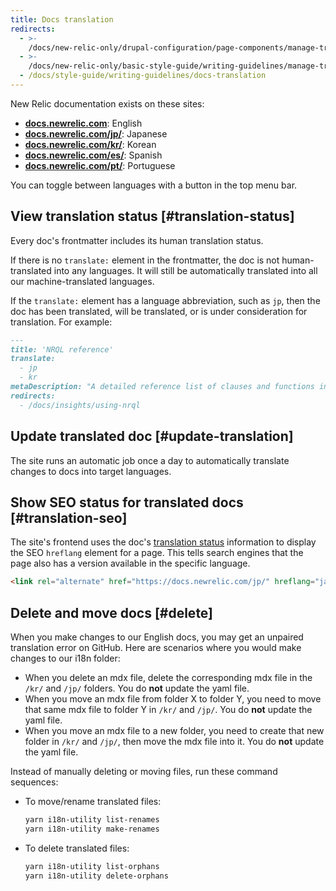 ```yaml
---
title: Docs translation
redirects:
  - >-
    /docs/new-relic-only/drupal-configuration/page-components/manage-translated-docs
  - >-
    /docs/new-relic-only/basic-style-guide/writing-guidelines/manage-translated-docs
  - /docs/style-guide/writing-guidelines/docs-translation
---
```


New Relic documentation exists on these sites:

* [**docs.newrelic.com**](https://docs.newrelic.com): English
* [**docs.newrelic.com/jp/**](https://docs.newrelic.com/jp/): Japanese
* [**docs.newrelic.com/kr/**](https://docs.newrelic.com/kr/): Korean
* [**docs.newrelic.com/es/**](https://docs.newrelic.com/es/): Spanish
* [**docs.newrelic.com/pt/**](https://docs.newrelic.com/pt/): Portuguese

You can toggle between languages with a button in the top menu bar.

## View translation status [#translation-status]

Every doc's frontmatter includes its human translation status.

If there is no `translate:` element in the frontmatter, the doc is not human-translated into any languages. It will still be automatically translated into all our machine-translated languages.

If the `translate:` element has a language abbreviation, such as `jp`, then the doc has been translated, will be translated, or is under consideration for translation. For example:

```md
---
title: 'NRQL reference'
translate:
  - jp
  - kr
metaDescription: "A detailed reference list of clauses and functions in NRQL, the New Relic query language."
redirects:
  - /docs/insights/using-nrql
```

## Update translated doc [#update-translation]

The site runs an automatic job once a day to automatically translate changes to docs into target languages.

## Show SEO status for translated docs [#translation-seo]

The site's frontend uses the doc's [translation status](#translation-status) information to display the SEO `hreflang` element for a page. This tells search engines that the page also has a version available in the specific language.

```html
<link rel="alternate" href="https://docs.newrelic.com/jp/" hreflang="ja" />
```

## Delete and move docs [#delete]

When you make changes to our English docs, you may get an unpaired translation error on GitHub. Here are scenarios where you would make changes to our i18n folder:

* When you delete an mdx file, delete the corresponding mdx file in the `/kr/` and `/jp/` folders. You do **not** update the yaml file.
* When you move an mdx file from folder X to folder Y, you need to move that same mdx file to folder Y in  `/kr/` and `/jp/`. You do **not** update the yaml file.
* When you move an mdx file to a new folder, you need to create that new folder in  `/kr/` and `/jp/`, then move the mdx file into it. You do **not** update the yaml file.

Instead of manually deleting or moving files, run these command sequences:

* To move/rename translated files:

  ```bash
  yarn i18n-utility list-renames
  yarn i18n-utility make-renames
  ```

* To delete translated files:

  ```bash
  yarn i18n-utility list-orphans
  yarn i18n-utility delete-orphans
  ```
